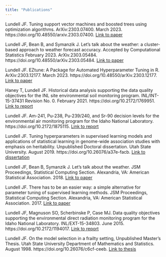 ```yaml
---
title: "Publications"
---
```


Lundell JF. Tuning support vector machines and boosted trees using optimization algorithms. ArXiv:2303.07400. March 2023. https://doi.org/10.48550/arxiv.2303.07400. [Link to paper](papers/autotune_arxiv.pdf)

Lundell JF, Bean B, and Symanzik J. Let’s talk about the weather: a cluster-based approach to weather forecast accuracy. Accepted by Computational Statistics February 2023. ArXiv.2303.05484. https://doi.org/10.48550/arXiv.2303.05484. [Link to paper](papers/lets_talk_about_the_weather_arxiv.pdf)

Lundell JF. EZtune: A Package for Automated Hyperparameter Tuning in R. ArXiv:2303.12177. March 2023. https://doi.org/10.48550/arXiv.2303.12177. [Link to paper](papers/eztune_archive_paper.pdf)

Haney T, Lundell JF. Historical data analysis supporting the data quality objectives for the INL site environmental soil monitoring program. INL/INT-15-37431 Revision No. 0.  February 2021. https://doi.org/10.2172/1769951. [Link to report](https://doi.org/10.2172/1769951)

Lundell JF. Am-241, Pu-238, Pu-239/240, and Sr-90 decision levels for the environmental air monitoring program for the Idaho National Laboratory. https://doi.org/10.2172/1875115. [Link to report](https://doi.org/10.2172/1875115)

Lundell JF. Tuning hyperparameters in supervised learning models and applications of statistical learning in genome-wide association studies with emphasis on heritability. Unpublished Doctoral dissertation. Utah State University. August 2019. https://doi.org/10.26076/a37e-facb. [Link to dissertation](https://doi.org/10.26076/a37e-facb) 

Lundell JF, Bean B, Symanzik J. Let’s talk about the weather. JSM Proceedings, Statistical Computing Section. Alexandria, VA: American Statistical Association. 2018. [Link to paper](papers/data_expo.pdf) 

Lundell JF. There has to be an easier way: a simple alternative for parameter tuning of supervised learning methods. JSM Proceedings, Statistical Computing Section. Alexandria, VA: American Statistical Association. 2017. [Link to paper](papers/easier_way.pdf)

Lundell JF, Magnuson SO, Scherbinske P, Case MJ. Data quality objectives supporting the environmental direct radiation monitoring program for the Idaho National Laboratory. INL/EXT-15-34803. June 2015. https://doi.org/10.2172/1194017. [Link to report](https://doi.org/10.2172/1194017)

Lundell JF. On the model selection in a frailty setting, Unpublished Master’s Thesis. Utah State University Department of Mathematics and Statistics. August 1998. https://doi.org/10.26076/c6cf-ceeb. [Link to thesis](https://doi.org/10.26076/c6cf-ceeb)
